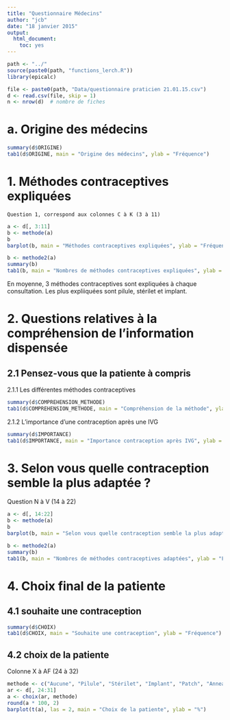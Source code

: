```yaml
---
title: "Questionnaire Médecins"
author: "jcb"
date: "18 janvier 2015"
output:
  html_document:
    toc: yes
---
```


```r
path <- "../"
source(paste0(path, "functions_lerch.R"))
library(epicalc)

file <- paste0(path, "Data/questionnaire praticien 21.01.15.csv")
d <- read.csv(file, skip = 1)
n <- nrow(d)  # nombre de fiches
```
a. Origine des médecins
=======================
    
```r
summary(d$ORIGINE)
tab1(d$ORIGINE, main = "Origine des médecins", ylab = "Fréquence")

```

1. Méthodes contraceptives expliquées
=====================================
    
    Question 1, correspond aux colonnes C à K (3 à 11)

```r
a <- d[, 3:11]
b <- methode(a)
b
barplot(b, main = "Méthodes contraceptives expliquées", ylab = "Fréquence")

b <- methode2(a)
summary(b)
tab1(b, main = "Nombres de méthodes contraceptives expliquées", ylab = "Fréquence")

```
En moyenne, 3 méthodes contraceptives sont expliquées à chaque consultation. Les plus expliiquées sont pilule, stérilet et implant.

2. Questions relatives à la compréhension de l'information dispensée
====================================================================

2.1 Pensez-vous que la patiente à compris
-----------------------------------------

2.1.1 Les différentes méthodes contraceptives

```r
summary(d$COMPREHENSION_METHODE)
tab1(d$COMPREHENSION_METHODE, main = "Compréhension de la méthode", ylab = "Fréquence")
```

2.1.2 L'importance d'une contraception après une IVG

```r
summary(d$IMPORTANCE)
tab1(d$IMPORTANCE, main = "Importance contraception après IVG", ylab = "Fréquence")
```

3. Selon vous quelle contraception semble la plus adaptée ?
===========================================================

Question N à V (14 à 22)
```r

a <- d[, 14:22]
b <- methode(a)
b
barplot(b, main = "Selon vous quelle contraception semble la plus adaptée ?", ylab = "Fréquence", las=2)

b <- methode2(a)
summary(b)
tab1(b, main = "Nombres de méthodes contraceptives adaptées", ylab = "Fréquence")

```

4. Choix final de la patiente
=============================

4.1 souhaite une contraception
------------------------------

```r
summary(d$CHOIX)
tab1(d$CHOIX, main = "Souhaite une contraception", ylab = "Fréquence")
```

4.2 choix de la patiente
------------------------
Colonne X à AF (24 à 32)

```r
methode <- c("Aucune", "Pilule", "Stérilet", "Implant", "Patch", "Anneau vaginal", "Préservatif masculin", "Pilule du lendemain", "Autre méthode")
ar <- d[, 24:31]
a <- choix(ar, methode)
round(a * 100, 2)
barplot(t(a), las = 2, main = "Choix de la patiente", ylab = "%")

```

